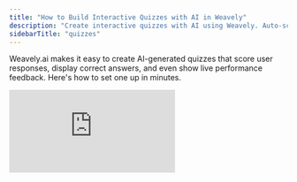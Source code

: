 ```yaml
---
title: "How to Build Interactive Quizzes with AI in Weavely"
description: "Create interactive quizzes with AI using Weavely. Auto-score responses, show correct answers, and collect data seamlessly."
sidebarTitle: "quizzes"
---
```


Weavely.ai makes it easy to create AI-generated quizzes that score user responses, display correct answers, and even show live performance feedback. Here's how to set one up in minutes.

<iframe src="https://www.youtube.com/embed/k5rT2mUfvwM" title="YouTube video player" frameborder="0" className="w-full aspect-video rounded-xl" allow="accelerometer; autoplay; clipboard-write; encrypted-media; gyroscope; picture-in-picture; web-share" allowfullscreen />

<Steps>
  <Step title="Generate a Quiz with AI" icon="wand-magic-sparkles">
    To get started, head to [Weavely.ai](https://weavely.ai) and enter a prompt describing the quiz you need. For example:

    > "I need a quiz on European geography. Make it single page and just ask 4 questions."

    Weavely will automatically generate a basic quiz using AI, including multiple-choice and open-ended questions. You can customize the questions and look of the quiz from within the Weavely Editor. You can:

    - Add, delete, or modify questions.
    - Change the visual theme of your quiz (colors, fonts, layout).
    - Use drag-and-drop or AI styling to match your brand.

    ![Screenshot2025 10 20at21 31 43 Web](/images/Screenshot2025-10-20at21.31.43.webp)
  </Step>
  <Step title="Enable Quiz Mode" icon="toggle-large-on">
    TNext you'll need to finalise the settings of your quiz. First, go to the **Settings** tab and **enable quiz mode.** 

    ![Screenshot2025 10 20at21 34 29 Web](/images/Screenshot2025-10-20at21.34.29.webp)

    Second, for each question which requires it you need to **assign a score** and specify **which answer is correct**. Without assigning a score, you won't be able to set correct answers.
  </Step>
</Steps>

## 4. Preview the Quiz Experience

Once quiz mode is active:

- Respondents will receive a **final score** and see how many questions they answered correctly.
- You can also dynamically show this score on the **ending screen** using Weavely's variables:

  ```
  Your score: @{score} / @{max_score}  
  You got @{correct_answers} out of @{total_questions} correct.
  ```

## 5. Show Immediate Feedback (Optional)

If you want respondents to see if their answers were correct _after each page_:

- In **Settings**, enable **Show correct answers after each page**.
- This is especially useful for learning assessments or interactive quizzes.

## 6. Publish and Share

When you're ready, hit **Publish** and share your quiz as:

- A standalone form (hosted on Weavely)
- An embedded quiz on your site
- A popup form on landing pages

You can customize the domain and preview settings if needed.

## 7. Collect & Export Results

You can access full quiz results in the Weavely dashboard:

- View individual submissions, scores, and correct/incorrect answers.
- Export results as CSV for analysis.
- Or set up integrations with tools like **Google Sheets**, **Slack**, **Airtable**, and more.

## Example Use Cases

- Education and e-learning assessments
- Internal knowledge checks
- Trivia and gamified marketing content